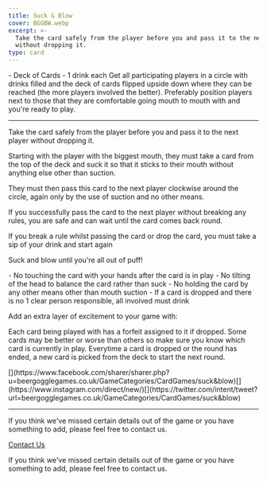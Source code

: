 ```yaml
---
title: Suck & Blow
cover: BGGBW.webp
excerpt: >-
  Take the card safely from the player before you and pass it to the next player
  without dropping it.
type: card
---
```



<GameHero
  cover="/BeerGoggleGames/images/BGGBW.webp"
  alt="Suck & Blow"
/>

<GameSection title="Equipment" icon="/BeerGoggleGames/images/liquor.webp">
-   Deck of Cards
-   1 drink each
</GameSection>

<GameSection title="Setup" icon="/BeerGoggleGames/images/settings.webp">
Get all participating players in a circle with drinks filled and the deck of cards flipped upside down where they can be reached (the more players involved the better). Preferably position players next to those that they are comfortable going mouth to mouth with and you're ready to play.

* * *
</GameSection>

<GameSection title="Aim of the Game" icon="/BeerGoggleGames/images/target.webp">
<p>Take the card safely from the player before you and pass it to the next player without dropping it.</p>
</GameSection>

<GameSection title="How to Play" icon="/BeerGoggleGames/images/question.webp">
Starting with the player with the biggest mouth, they must take a card from the top of the deck and suck it so that it sticks to their mouth without anything else other than suction.

They must then pass this card to the next player clockwise around the circle, again only by the use of suction and no other means.

If you successfully pass the card to the next player without breaking any rules, you are safe and can wait until the card comes back round.

If you break a rule whilst passing the card or drop the card, you must take a sip of your drink and start again

Suck and blow until you're all out of puff!
</GameSection>

<GameSection title="Rules" icon="/BeerGoggleGames/images/rules.webp">
-   No touching the card with your hands after the card is in play
-   No tilting of the head to balance the card rather than suck
-   No holding the card by any other means other than mouth suction
-   If a card is dropped and there is no 1 clear person responsible, all involved must drink
</GameSection>

<GameSection title="Special Edition" icon="/BeerGoggleGames/images/special.webp">
<p>Add an extra layer of excitement to your game with:</p>
</GameSection>

<GameSection title="**Card Numbers**" icon="/BeerGoggleGames/images/question.webp">
<p>Each card being played with has a forfeit assigned to it if dropped. Some cards may be better or worse than others so make sure you know which card is currently in play. Everytime a card is dropped or the round has ended, a new card is picked from the deck to start the next round.</p>
</GameSection>

<GameSection title="Share This Page" icon="/BeerGoggleGames/images/question.webp">
[](https://www.facebook.com/sharer/sharer.php?u=beergogglegames.co.uk/GameCategories/CardGames/suck&blow)[](https://www.instagram.com/direct/new/)[](https://twitter.com/intent/tweet?url=beergogglegames.co.uk/GameCategories/CardGames/suck&blow)

* * *
</GameSection>

<GameSection title="Feedback" icon="/BeerGoggleGames/images/question.webp">
If you think we've missed certain details out of the game or you have something to add, please feel free to contact us.

  
  
  
[Contact Us](contact)
</GameSection>

<ShareButtons title="Suck & Blow" />

<FeedbackCard>
<p>If you think we've missed certain details out of the game or you have something to add, please feel free to contact us.</p>
</FeedbackCard>
